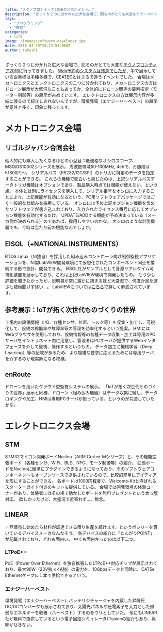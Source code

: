 ```yaml
---
title: "テクノフロンティア2016の注目ポイント。"
description: "ざっくり２つに分かれた広大な会場で、回るのがとても大変なテクノフロンティア2016に行ってきました。Web予約のシステムは残念でしたが、中で展示している企業様は..."
tags:
  - "プログラミング"
  - "教育"
categories:
  - life
image: /images/software-developer.jpg
date: 2016-04-20T20:29:51.000Z
author: takashi
---
```



ざっくり２つに分かれた広大な会場で、回るのがとても大変な<a href="http://www.jma.or.jp/tf/ja/">テクノフロンティア2016</a>に行ってきました。
<a href="http://blog.rinka-blossom.com/tekunohuronteia2016wowebshi-qian-yu-yue-sitemitara/">Web予約のシステムは残念でしたが</a>、中で展示している企業様は多種多様で、CEATECとはまるで違うイベントでした。
会場はメカトロニクスとエレクトロニクスの二つに分かれており、メカトロニクスの方はドローン展示が大盛況なこともあってか、全体的にドローン関連の要素技術（モーター制御等）の展示が占めています。
エレクトロニクスの方は展示内容が多岐に渡るので紹介しきれないんですが、環境発電（エナジーハーベスト）の展示が意外と多く、印象に残ってます。
<h1>メカトロニクス会場</h1>
<h2>リゴルジャパン合同会社</h2>
個人的にも購入したくなるほどの小型且つ低価格なオシロスコープ、MSO/DS1000Zシリーズを展示。
周波数帯域50-100MHz, 4chで、お値段は51800円〜。
シリアルバス（RS232/I2C/SPI）のトリガに特定のデータを指定することができる。
これらの機種で面白いと感じたのは、上記シリアルバスデータトリガ機能はオプションであり、製品購入時点では機能が使えない、という点。
本体とは別にライセンスを購入して、シリアル番号をオシロに入力することにより、上記機能が有効になるという、PC用ソフトウェアパッケージではごく一般的な仕組みを採用している。
オシロには予め上記オプション機能を含めたソフトウェアが書き込まれており、入力されたライセンス番号に応じてオプション機能を有効化するだけ。
UPDATE/ADDする機能が予め決まっている（メーカ側が決められる）のであれば、採用しやすいのかな。
オシロのような計測機器でも、今時は当たり前の機能なんでしょか。
<h2>EISOL（+NATIONAL INSTRUMENTS）</h2>
RTOS Linux（NI独自）を採用した組み込みコントローラ向け制御監視アプリケーションを、NI製LabVIEW開発環境にて仮想化されたコンポーネント同士を接続する形で設計、開発できる。
EISOL社がサンプルとして音源リアルタイム可視化装置を展示しており、これは上記LabVIEW環境で開発したもの。
もう少し詳細を聞きたかったが、説明員が常に誰かに捕まるほど大盛況で、何度か足を運ぶも結局聞けず終い…。
LabVIEWについては<a href="http://www.quatsys.com/labview/whatslabview.html">こちら</a>で詳しく解説されています。
<h2>参考展示：IoTが拓く次世代ものづくりの世界</h2>
工場内の設備情報（I/O、各種センサ、位置、トルク等）を収集・加工し、可視化して、設備の稼働率や故障率等の管理を効率化するという提案。
HMIにはWebブラウザを使用しており、設備情報等の各種データ収集・加工は専用のPCサーバをイントラネット内に用意し、管理者はPCサーバが提供するWebインタフェースを介して監視、操作するというもの。
データ加工に機械学習（Deep Learning）等の記載があるため、より複雑な要求に応えるためには専用サーバを介するのが現実解になる模様。
<h2>enRoute</h2>
ドローンを用いたクラウド型監視システムの展示。
「IoTが拓く次世代ものづくりの世界」展示と同様、ドローン（組み込み機器）はデータ収集に徹し、データロギングや加工、HMIは専用PCサーバが担っている、というのが共通していたかな。
<h1>エレクトロニクス会場</h1>
<h2>STM</h2>
STM32マイコン開発ボードNucleo（ARM Cortex-Mシリーズ）と、その機能拡張ボード（各種センサ、WiFi、BLE、NFC、モータ制御等）の紹介。
拡張ボードをNucleoに簡単にプラグインできるようになっており、そのソフトウェアコンポーネントもオープンソースで提供されているので、比較的簡単にアイディアを形にすることができる。
各ボードは1000円程度で、Welcome-Kitと呼ばれるスターターガイド付きのキットも提供している。
会場では開発環境の体験コーナーがあり、体験者にはその場で動かしたボードを無料プレゼントという太っ腹対応。
欲しかったけど、大盛況で近寄れず…。無念。
<h2>LINEAR</h2>
一旦販売し始めたら材料が調達できる限り生産を続けます、というポシリーを貫いているデバイスメーカなんだそう。
各デバイスの紹介に「とんがりPOINT」が記載されており、どれも面白い。
中でも面白かったのは以下二つ。
<h3>LTPoE++</h3>
PoE（Power Over Ethernet）を独自拡張したLTPoE++対応チップが展示されており、最大90W（20V強 x 4A強）の電力を、10Gbpsデータと同時に、CAT5e Ethernetケーブル１本で供給できるという。
<h3>エナジーハーベスト</h3>
環境発電（エナジーハーベスト）バッテリジチャージャを内蔵した昇降圧DC/DCコンバータも展示されており、太陽光パネルや圧電素子を入力とした微弱なエネルギーを収穫（ハーベスト）するのをウリとしていた。
他にもLINEAR社が無料で提供しているという電子回路シミュレータLTspiceの紹介もあり、興味が尽きない。